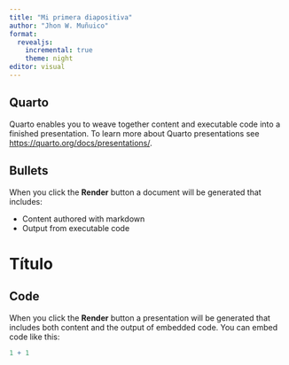 ```yaml
---
title: "Mi primera diapositiva"
author: "Jhon W. Muñuico"
format: 
  revealjs:
    incremental: true
    theme: night
editor: visual
---
```


## Quarto

Quarto enables you to weave together content and executable code into a finished presentation. To learn more about Quarto presentations see <https://quarto.org/docs/presentations/>.

## Bullets

When you click the **Render** button a document will be generated that includes:

-   Content authored with markdown
-   Output from executable code

# Título

## Code

When you click the **Render** button a presentation will be generated that includes both content and the output of embedded code. You can embed code like this:

```r
1 + 1
```
